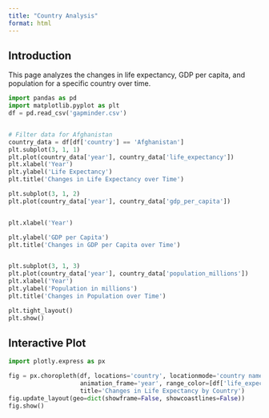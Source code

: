 ```yaml
---
title: "Country Analysis"
format: html
---
```

## Introduction

This page analyzes the changes in life expectancy, GDP per capita, and population for a specific country over time.

```python
import pandas as pd
import matplotlib.pyplot as plt
df = pd.read_csv('gapminder.csv')


# Filter data for Afghanistan
country_data = df[df['country'] == 'Afghanistan'] 
plt.subplot(3, 1, 1)
plt.plot(country_data['year'], country_data['life_expectancy'])
plt.xlabel('Year')
plt.ylabel('Life Expectancy')
plt.title('Changes in Life Expectancy over Time')

plt.subplot(3, 1, 2)
plt.plot(country_data['year'], country_data['gdp_per_capita'])


plt.xlabel('Year')

plt.ylabel('GDP per Capita')
plt.title('Changes in GDP per Capita over Time')


plt.subplot(3, 1, 3)
plt.plot(country_data['year'], country_data['population_millions'])
plt.xlabel('Year')
plt.ylabel('Population in millions')
plt.title('Changes in Population over Time')

plt.tight_layout()
plt.show()
```


## Interactive Plot
```python

import plotly.express as px

fig = px.choropleth(df, locations='country', locationmode='country names', color='life_expectancy',
                    animation_frame='year', range_color=[df['life_expectancy'].min(), df['life_expectancy'].max()],
                    title='Changes in Life Expectancy by Country')
fig.update_layout(geo=dict(showframe=False, showcoastlines=False))
fig.show()
```
